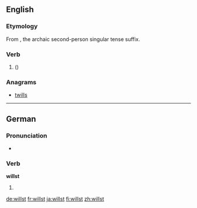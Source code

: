 ==English==
{{rft|lang=en}}
===Etymology===
From {{term|will|lang=en}} {{term|-st|lang=en}}, the archaic second-person singular tense suffix.

===Verb===
{{head|en|verb form}}

# {{context|nonstandard|archaic|or|archaicizing|lang=en}} {{en-archaic second-person singular of|will|lang=en}} ({{alternative form of|wilt|lang=en}})

===Anagrams===
* [[twills#English|twills]]

----

==German==

===Pronunciation===
* {{IPA|/vɪlst/|lang=de}}

===Verb===
'''willst'''

# {{de-verb form of|wollen|2|s|g}}

[[de:willst]]
[[fr:willst]]
[[ja:willst]]
[[fi:willst]]
[[zh:willst]]